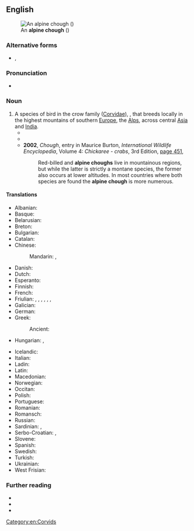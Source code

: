 ==English==
[[File:Alpine Chough.jpg|thumb|An '''alpine chough''' ({{taxlink|Pyrrhocorax graculus|species|noshow=1|ver=160930}})]]

===Alternative forms===
* {{l|en|Alpine Chough}}, {{l|en|Alpine chough}}

===Pronunciation===
* {{IPA|en|/ˈalpaɪn ˈtʃʌf/}}

===Noun===
{{en-noun}}

# A species of bird in the crow family ([[Corvidae]]), {{taxlink|Pyrrhocorax graculus|species|noshow=1|ver=160930}}, that breeds locally in the highest mountains of southern [[Europe]], the [[Alps]], across central [[Asia]] and [[India]].
#* {{quote-text|en|year=1989|author=Robert Sherlaw Johnson|title=Messiaen|page=138|url=http://books.google.com.au/books?id=NUZrNOj9vsQC&pg=PA138&dq=%22alpine+chough%22%7C%22alpine+choughs%22&hl=en&sa=X&ei=47SRUtmxD5HakgXgrIDgBQ&redir_esc=y#v=onepage&q=%22alpine%20chough%22%7C%22alpine%20choughs%22&f=false|passage=In a sense these sections form refrains to the two couplets, in which two types of material are used: birdsong, consisting of the calls and cries of the '''alpine chough''' and the raven, and passages representing the flight of the '''alpine chough''' and the flight of the golden eagle.}}
#* {{quote-text|en|year=2000|author=Lawrence W. Swan|title=Tales of the Himalaya: Adventures of a Naturalist|page=97|url=http://books.google.com.au/books?id=zneJNiSvPloC&pg=PA97&dq=%22alpine+chough%22%7C%22alpine+choughs%22&hl=en&sa=X&ei=47SRUtmxD5HakgXgrIDgBQ&redir_esc=y#v=onepage&q=%22alpine%20chough%22%7C%22alpine%20choughs%22&f=false|passage=The '''alpine chough''' was seen by Edmund Hillary on his way to the summit of Mount Everest at 28,000 feet, and I believe it is likely that the little cache of biscuits and candy placed on the summit by Tensing Norkay in May, 1953, was visited by '''alpine choughs''' on their patrols in search of human debris.}}
#* '''2002''', ''Chough'', entry in Maurice Burton, ''International Wildlife Encyclopedia'', Volume 4: ''Chickaree - crabs'', 3rd Edition, [http://books.google.com.au/books?id=BumyQJ14n8sC&pg=PA451&dq=%22alpine+chough%22%7C%22alpine+choughs%22&hl=en&sa=X&ei=47SRUtmxD5HakgXgrIDgBQ&redir_esc=y#v=onepage&q=%22alpine%20chough%22%7C%22alpine%20choughs%22&f=false page 451],
#*: Red-billed and '''alpine choughs''' live in mountainous regions, but while the latter is strictly a montane species, the former also occurs at lower altitudes. In most countries where both species are found the '''alpine chough''' is more numerous.

====Translations====
{{trans-top|alpine chough}}
* Albanian: {{t|sq|stërqoka e malit}}
* Basque: {{t|eu|belatxinga moko hori}}
* Belarusian: {{t|be|альпійская галка|f}}
* Breton: {{t|br|kavan beg melen}}
* Bulgarian: {{t|bg|жълтоклюна гарга|f}}
* Catalan: {{t|ca|gralla de bec groc|f}}
* Chinese:
*: Mandarin: {{t|cmn|黃嘴山鴉|sc=Hani}}, {{t|cmn|黄嘴山鸦|tr=huángzuǐ shānyā|sc=Hani}}
* Danish: {{t|da|alpeallike|c}}
* Dutch: {{t|nl|alpenkauw|m}}
* Esperanto: {{t|eo|flavbeka montokorvo}}
* Finnish: {{t+|fi|alppinaakka}}
* French: {{t+|fr|chocard à bec jaune|m}}
* Friulian: {{t|fur|çorin}}, {{t|fur|çuvrin}}, {{t|fur|curnile}}, {{t|fur|curnîl}}, {{t|fur|agaçon}}, {{t|fur|mierli di mont}}, {{t|fur|corvat di mont}}
* Galician: {{t|gl|gralha de bico vermelho|f}}
* German: {{t+|de|Alpendohle|f}}
* Greek: {{t|el|κιτρινοκαλιακούδα|f}}
*: Ancient: {{t|grc|πυρροκόραξ|m}}
* Hungarian: {{t+|hu|havasi csóka}}, {{t+|hu|sárgacsőrű csóka}}
{{trans-mid}}
* Icelandic: {{t|is|fjallkorpungur}}
* Italian: {{t|it|gracchio alpino|m}}
* Ladin: {{t|lld|agacion}}
* Latin: {{t|la|Pyrrhocorax graculus|m}}
* Macedonian: {{t|mk|галка|f}}
* Norwegian: {{t|no|alpekaie}}
* Occitan: {{t|oc|gralha a bèc jaune|f}}
* Polish: {{t+|pl|wieszczek|m}}
* Portuguese: {{t|pt|gralha-alpina|f}}
* Romanian: {{t|ro|stăncuță alpină|f}}
* Romansch: {{t|rm|curnagl}}
* Russian: {{t|ru|альпи́йская га́лка|f}}
* Sardinian: {{t|sc|carroghedda de monti|f}}, {{t|sc|corroga de monte|f}}
* Serbo-Croatian: {{t|sh|жутокљуна галица|f|sc=Cyrl}}, {{t+|sh|žutokljuna galica|f}}
* Slovene: {{t|sl|planinska kavka|f}}
* Spanish: {{t|es|chova piquigualda|f}}
* Swedish: {{t+|sv|alpkaja|c}}
* Turkish: {{t+|tr|sarı gagalı dağ kargası}}
* Ukrainian: {{t|uk|галка альпiйска|f}}
* West Frisian: {{t|fy|alpenka}}
{{trans-bottom}}

===Further reading===
* {{pedialite|Alpine chough}}
* {{specieslite|Pyrrhocorax graculus|i=1}}
* {{comcatlite|Pyrrhocorax graculus|i=1}}

[[Category:en:Corvids]]